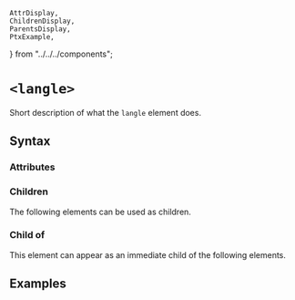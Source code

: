     AttrDisplay,
    ChildrenDisplay,
    ParentsDisplay,
    PtxExample,
} from "../../../components";

# `<langle>`

Short description of what the `langle` element does.

## Syntax

### Attributes

<AttrDisplay name="langle" />

### Children

The following elements can be used as children.

<ChildrenDisplay name="langle" />

### Child of

This element can appear as an immediate child of the following elements.

<ParentsDisplay name="langle" />

## Examples

    